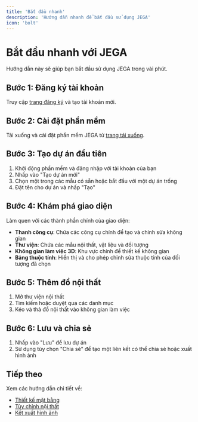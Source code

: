 ```yaml
---
title: 'Bắt đầu nhanh'
description: 'Hướng dẫn nhanh để bắt đầu sử dụng JEGA'
icon: 'bolt'
---
```


# Bắt đầu nhanh với JEGA

Hướng dẫn này sẽ giúp bạn bắt đầu sử dụng JEGA trong vài phút.

## Bước 1: Đăng ký tài khoản

Truy cập [trang đăng ký](https://jega.vn/vi/dang-ky) và tạo tài khoản mới.

## Bước 2: Cài đặt phần mềm

Tải xuống và cài đặt phần mềm JEGA từ [trang tải xuống](https://jega.vn/vi/tai-xuong).

## Bước 3: Tạo dự án đầu tiên

1. Khởi động phần mềm và đăng nhập với tài khoản của bạn
2. Nhấp vào "Tạo dự án mới"
3. Chọn một trong các mẫu có sẵn hoặc bắt đầu với một dự án trống
4. Đặt tên cho dự án và nhấp "Tạo"

## Bước 4: Khám phá giao diện

Làm quen với các thành phần chính của giao diện:

- **Thanh công cụ**: Chứa các công cụ chính để tạo và chỉnh sửa không gian
- **Thư viện**: Chứa các mẫu nội thất, vật liệu và đối tượng
- **Không gian làm việc 3D**: Khu vực chính để thiết kế không gian
- **Bảng thuộc tính**: Hiển thị và cho phép chỉnh sửa thuộc tính của đối tượng đã chọn

## Bước 5: Thêm đồ nội thất

1. Mở thư viện nội thất
2. Tìm kiếm hoặc duyệt qua các danh mục
3. Kéo và thả đồ nội thất vào không gian làm việc

## Bước 6: Lưu và chia sẻ

1. Nhấp vào "Lưu" để lưu dự án
2. Sử dụng tùy chọn "Chia sẻ" để tạo một liên kết có thể chia sẻ hoặc xuất hình ảnh

## Tiếp theo

Xem các hướng dẫn chi tiết về:

- [Thiết kế mặt bằng](/trung-tam-huong-dan/thiet-ke-xay-dung/tao-mat-bang)
- [Tùy chỉnh nội thất](/trung-tam-huong-dan/tuy-chinh-noi-that/tu-do-noi-that)
- [Kết xuất hình ảnh](/trung-tam-huong-dan/ket-xuat/ket-xuat-hinh-anh)
